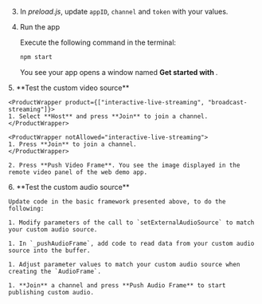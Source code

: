 <PlatformWrapper platform="electron">


3. In _preload.js_, update `appID`, `channel` and `token` with your values.

4. Run the app

    Execute the following command in the terminal:

    ```bash
    npm start
    ```
    You see your app opens a window named **Get started with <Vpd k="PRODUCT" />**.
<ProductWrapper notAllowed="voice-calling">
5. **Test the custom video source**

    <ProductWrapper product={["interactive-live-streaming", "broadcast-streaming"]}>
    1. Select **Host** and press **Join** to join a channel.    
    </ProductWrapper>

    <ProductWrapper notAllowed="interactive-live-streaming">
    1. Press **Join** to join a channel.
    </ProductWrapper>

    2. Press **Push Video Frame**. You see the image displayed in the remote video panel of the web demo app.
</ProductWrapper>
6. **Test the custom audio source**

    Update code in the basic framework presented above, to do the following:

    1. Modify parameters of the call to `setExternalAudioSource` to match your custom audio source.

    1. In `_pushAudioFrame`, add code to read data from your custom audio source into the buffer.

    1. Adjust parameter values to match your custom audio source when creating the `AudioFrame`.

    1. **Join** a channel and press **Push Audio Frame** to start publishing custom audio.
</PlatformWrapper>
